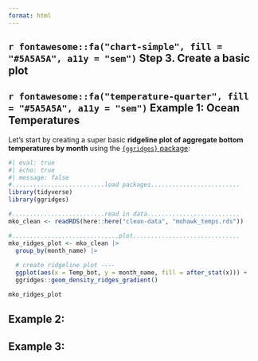 ```yaml
---
format: html
---
```


## `r fontawesome::fa("chart-simple", fill = "#5A5A5A", a11y = "sem")` Step 3. Create a basic plot

::: panel-tabset

## **`r fontawesome::fa("temperature-quarter", fill = "#5A5A5A", a11y = "sem")` Example 1:** Ocean Temperatures

Let's start by creating a super basic **ridgeline plot of aggregate bottom temperatures by month** using the [`{ggridges}` package](https://github.com/wilkelab/ggridges/):

```r
#| eval: true
#| echo: true
#| message: false
#..........................load packages.........................
library(tidyverse)
library(ggridges)

#..........................read in data..........................
mko_clean <- readRDS(here::here("clean-data", "mohawk_temps.rds"))

#..............................plot..............................
mko_ridges_plot <- mko_clean |> 
  group_by(month_name) |> 
  
  # create ridgeline plot ----
  ggplot(aes(x = Temp_bot, y = month_name, fill = after_stat(x))) +
  ggridges::geom_density_ridges_gradient() 

mko_ridges_plot
```

## **Example 2:**

## **Example 3:**

:::